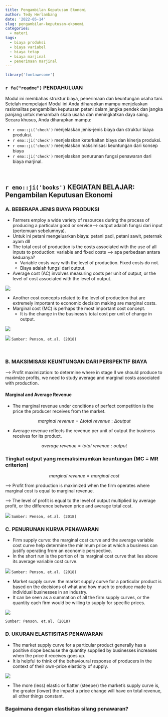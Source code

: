 ```yaml
---
title: Pengambilan Keputusan Ekonomi
author: Tedy Herlambang
date: '2022-05-14'
slug: pengambilan-keputusan-ekonomi
categories:
  - materi
tags:
  - biaya produksi
  - biaya variabel
  - biaya tetap
  - biaya marjinal
  - penerimaan marjinal
---
```


```r
library('fontawesome')
```

### `r fa("readme")` PENDAHULUAN
Modul ini membahas struktur biaya, penerimaan dan keuntungan usaha tani. Setelah mempelajari Modul ini Anda diharapkan mampu menjelaskan rasionalitas pengambilan keputusan petani dalam jangka pendek dan jangka panjang untuk menambah skala usaha dan meningkatkan daya saing. Secara khusus, Anda diharapkan mampu:

- `r emo::ji('check')` menjelaskan jenis-jenis biaya dan struktur biaya produksi.
- `r emo::ji('check')` menjelaskan keterkaitan biaya dan kinerja produksi.
- `r emo::ji('check')` menjelaskan maksimisasi keuntungan dari konsep biaya
- `r emo::ji('check')` menjelaskan penurunan fungsi penawaran dari biaya marjinal.

<br />


## `r emo::ji('books')` KEGIATAN BELAJAR: Pengambilan Keputusan Ekonomi

### A. BEBERAPA JENIS BIAYA PRODUKSI

- Farmers employ a wide variety of resources during the process of producing a particular good or service--> output adalah fungsi dari input (pertemuan sebelumnya).
- Untuk ini petani mengeluarkan biaya: petani padi, petani sawit, peternak ayam dll
- The total cost of production is the costs associated with the use of all inputs to production: variable and fixed costs  --> apa perbedaan antara keduanya?
  + Variable costs vary with the level of production. Fixed costs do not.
  + Biaya adalah fungsi dari output.
- Average cost (AC) involves measuring costs per unit of output, or the level 
of cost associated with the level of output.

![](atc-avc.png)

- Another cost concepts related to the level of production that are extremely
important to economic decision making are marginal costs.
- Marginal cost (MC) is perhaps the most important cost concept. 
  + It is the change  in the business’s total cost per unit of change in output.
  
![](mc.png)


![](51-cost-relationships.png)
`Sumber: Penson, et.al. (2018)`

<br />

### B. MAKSIMISASI KEUNTUNGAN DARI PERSPEKTIF BIAYA

--> Profit maximization: to determine where in stage II we should produce to 
maximize profits, we need to study average and marginal costs associated with production.

#### Marginal and Average Revenue

- The marginal revenue under conditions of perfect competition is the price the 
producer receives from the market.

$$marginal\ revenue = \Delta total\ revenue : \Delta output$$

- Average revenue reflects the revenue per unit of output the business receives for its product.

$$average\ revenue = total\ revenue : output$$

### Tingkat output yang memaksimumkan keuntungan (MC = MR criterion)

$$marginal\ revenue = marginal\ cost$$

--> Profit from production is maximized when the firm operates where marginal cost is equal to marginal revenue.

--> The level of profit is equal to the level of output multiplied by average profit, or the
difference between price and average total cost.

![](profit-max.png)
`Sumber: Penson, et.al. (2018)`

### C. PENURUNAN KURVA PENAWARAN

- Firm supply curve: the marginal cost curve and the average variable cost curve help determine the minimum price at which a business can justify operating from an economic perspective. 
- In the short run is the portion of its marginal cost curve that lies above its 
average variable cost curve.

![](firm-supply-curve.png)
`Sumber: Penson, et.al. (2018)`


- Market supply curve: the market supply curve for a particular product is based on the decisions of what and how much to produce made by individual businesses in an industry.
- It can be seen as a summation of all the firm supply curves, or the quantity each firm 
would be willing to supply for specific prices.

![](market-supply-curve.png)

`Sumber: Penson, et.al. (2018)`

### D. UKURAN ELASTISITAS PENAWARAN

- The market supply curve for a particular product generally has a positive slope because 
the quantity supplied by businesses increases when the price it receives goes up. 
- It is helpful to think of the behavioural response of producers in the context of their own-price elasticity of supply.

![](elastisitas-supply.png)

- The more (less) elastic or flatter (steeper) the market’s supply curve is, 
the greater (lower) the impact a price change will have on total revenue, all other 
things constant.

### Bagaimana dengan elastisitas silang penawaran?

<br />
<br />

<!-- AddToAny BEGIN -->
<div class="a2a_kit a2a_kit_size_16 a2a_default_style"; data-a2a-url="https://bangtedy.github.io/etan" data-a2a-title="Pengambilan Keputusan Ekonomi">
<a class="a2a_button_whatsapp"></a>
<a class="a2a_button_telegram"></a>
<a class="a2a_button_facebook"></a>
<a class="a2a_button_twitter"></a>
</div>
<script async src="https://static.addtoany.com/menu/page.js"></script>
<!-- AddToAny END -->
